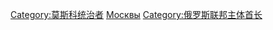 {{Commonscat|Heads of Moscow}}

[[Category:莫斯科统治者|Category:莫斯科统治者]]
[[Category:俄羅斯市長|Москвы]]
[[Category:俄罗斯联邦主体首长|Category:俄罗斯联邦主体首长]]